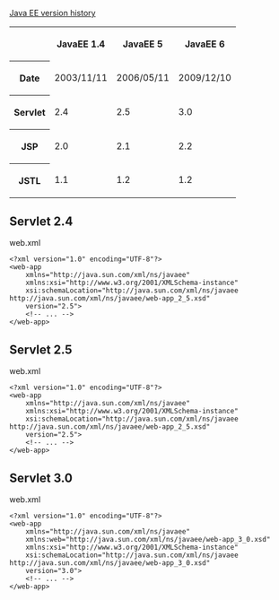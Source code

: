 [http://en.wikipedia.org/wiki/Java_EE_version_history Java EE version history]
<table>
<tr>
  <th></th>
  <th>JavaEE 1.4</th>
  <th>JavaEE 5</th>
  <th>JavaEE 6</th>
</tr>
<tr>
  <th>Date</th>
  <td>2003/11/11</td>
  <td>2006/05/11</td>
  <td>2009/12/10</td>
</tr>
<tr>
  <th>Servlet</th>
  <td>2.4</td>
  <td>2.5</td>
  <td>3.0</td>
</tr>
<tr>
  <th>JSP</th>
  <td>2.0</td>
  <td>2.1</td>
  <td>2.2</td>
</tr>
<tr>
  <th>JSTL</th>
  <td>1.1</td>
  <td>1.2</td>
  <td>1.2</td>
</tr>
</table>

== Servlet 2.4 ==

web.xml
<source>
<?xml version="1.0" encoding="UTF-8"?>
<web-app 
    xmlns="http://java.sun.com/xml/ns/javaee"
    xmlns:xsi="http://www.w3.org/2001/XMLSchema-instance"
    xsi:schemaLocation="http://java.sun.com/xml/ns/javaee http://java.sun.com/xml/ns/javaee/web-app_2_5.xsd"
    version="2.5">
    <!-- ... -->
</web-app>
</source>

== Servlet 2.5 ==
web.xml
<source>
<?xml version="1.0" encoding="UTF-8"?>
<web-app 
    xmlns="http://java.sun.com/xml/ns/javaee"
    xmlns:xsi="http://www.w3.org/2001/XMLSchema-instance"
    xsi:schemaLocation="http://java.sun.com/xml/ns/javaee http://java.sun.com/xml/ns/javaee/web-app_2_5.xsd"
    version="2.5">
    <!-- ... -->
</web-app>
</source>

== Servlet 3.0 ==
web.xml
<source>
<?xml version="1.0" encoding="UTF-8"?>
<web-app
    xmlns="http://java.sun.com/xml/ns/javaee"
    xmlns:web="http://java.sun.com/xml/ns/javaee/web-app_3_0.xsd"
    xmlns:xsi="http://www.w3.org/2001/XMLSchema-instance"
    xsi:schemaLocation="http://java.sun.com/xml/ns/javaee http://java.sun.com/xml/ns/javaee/web-app_3_0.xsd"
    version="3.0">
    <!-- ... -->
</web-app>
</source>